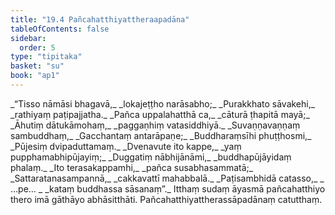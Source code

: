 ```yaml
---
title: "19.4 Pañcahatthiyattheraapadāna"
tableOfContents: false
sidebar:
  order: 5
type: "tipitaka"
basket: "su"
book: "ap1"
---
```



<DynamicBreadcrumb />

<Division number="18" book="ap1">

<Paragraph number="2604" type="verses" book="ap1">
_“Tisso nāmāsi bhagavā,_  
_lokajeṭṭho narāsabho;_  
_Purakkhato sāvakehi,_  
_rathiyaṃ paṭipajjatha._  

</Paragraph>

</Division>
<Division number="19" book="ap1">

<Paragraph number="2605" type="verses" book="ap1">
_Pañca uppalahatthā ca,_  
_cāturā ṭhapitā mayā;_  
_Āhutiṃ dātukāmohaṃ,_  
_paggaṇhiṃ vatasiddhiyā._  

</Paragraph>

</Division>
<Division number="20" book="ap1">

<Paragraph number="2606" type="verses" book="ap1">
_Suvaṇṇavaṇṇaṃ sambuddhaṃ,_  
_Gacchantaṃ antarāpaṇe;_  
_Buddharaṃsīhi phuṭṭhosmi,_  
_Pūjesiṃ dvipaduttamaṃ._  

</Paragraph>

</Division>
<Division number="21" book="ap1">

<Paragraph number="2607" type="verses" book="ap1">
_Dvenavute ito kappe,_  
_yaṃ pupphamabhipūjayiṃ;_  
_Duggatiṃ nābhijānāmi,_  
_buddhapūjāyidaṃ phalaṃ._  

</Paragraph>

</Division>
<Division number="22" book="ap1">

<Paragraph number="2608" type="verses" book="ap1">
_Ito terasakappamhi,_  
_pañca susabhasammatā;_  
_Sattaratanasampannā,_  
_cakkavattī mahabbalā._  

</Paragraph>

</Division>
<Division number="23" book="ap1">

<Paragraph number="2609" type="verses" book="ap1">
_Paṭisambhidā catasso,_  
_ …pe… _  
_kataṃ buddhassa sāsanaṃ”._  

</Paragraph>

<Paragraph number="2610" book="ap1">
Itthaṃ sudaṃ āyasmā pañcahatthiyo thero imā gāthāyo abhāsitthāti.

</Paragraph>
</Division>

<Paragraph number="2611" type="center" book="ap1">
Pañcahatthiyattherassāpadānaṃ catutthaṃ.
</Paragraph>